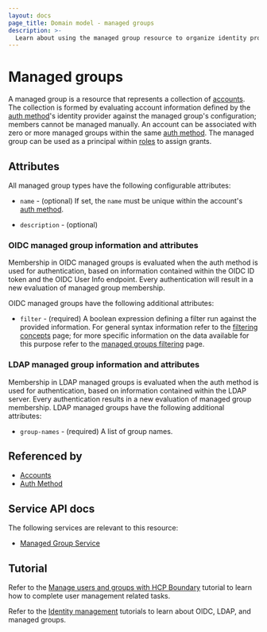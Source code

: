 ```yaml
---
layout: docs
page_title: Domain model - managed groups
description: >-
  Learn about using the managed group resource to organize identity provider accounts and assign them grants. Understand how to configure OIDC and LDAP attributes.
---
```


# Managed groups

A managed group is a resource that represents a collection of [accounts][]. The
collection is formed by evaluating account information defined by the [auth
method][]'s identity provider against the managed group's configuration; members
cannot be managed manually. An account can be associated with zero or more
managed groups within the same [auth method][]. The managed group can be used as
a principal within [roles][] to assign grants.

## Attributes

All managed group types have the following configurable attributes:

- `name` - (optional)
  If set, the `name` must be unique within the account's [auth method][].

- `description` - (optional)

### OIDC managed group information and attributes

Membership in OIDC managed groups is evaluated when the auth method is used for
authentication, based on information contained within the OIDC ID token and the
OIDC User Info endpoint. Every authentication will result in a new evaluation of
managed group membership.

OIDC managed groups have the following additional attributes:

- `filter` - (required)
  A boolean expression defining a filter run against the provided information.
  For general syntax information refer to the [filtering concepts][] page; for more specific information on the data available for this purpose refer to the [managed groups filtering][] page.

[filtering concepts]: /boundary/docs/concepts/filtering
[managed groups filtering]: /boundary/docs/concepts/filtering/managed-groups

### LDAP managed group information and attributes

Membership in LDAP managed groups is evaluated when the auth method is used for
authentication, based on information contained within the LDAP server. Every
authentication results in a new evaluation of managed group membership.
LDAP managed groups have the following additional attributes:

- `group-names` - (required)
  A list of group names.

## Referenced by

- [Accounts][]
- [Auth Method][]

[accounts]: /boundary/docs/concepts/domain-model/accounts
[auth method]: /boundary/docs/concepts/domain-model/auth-methods
[roles]: /boundary/docs/concepts/domain-model/roles

## Service API docs

The following services are relevant to this resource:

- [Managed Group Service](/boundary/api-docs/managed-group-service)

## Tutorial

Refer to the [Manage users and groups with HCP Boundary](/boundary/tutorials/hcp-administration/hcp-manage-users-groups) tutorial to learn how to complete user management related tasks.

Refer to the [Identity management](/boundary/tutorials/identity-management) tutorials to learn about OIDC, LDAP, and managed groups.